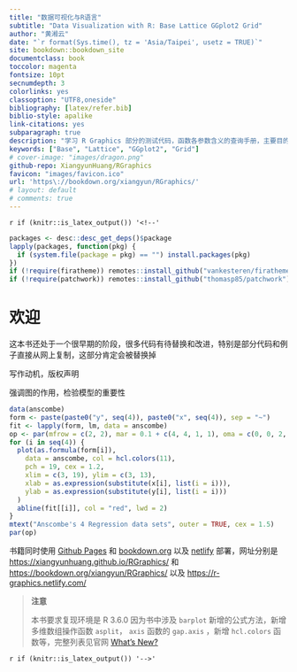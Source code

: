 ```yaml
---
title: "数据可视化与R语言"
subtitle: "Data Visualization with R: Base Lattice GGplot2 Grid"
author: "黄湘云"
date: "`r format(Sys.time(), tz = 'Asia/Taipei', usetz = TRUE)`"
site: bookdown::bookdown_site
documentclass: book
toccolor: magenta
fontsize: 10pt
secnumdepth: 3
colorlinks: yes
classoption: "UTF8,oneside"
bibliography: [latex/refer.bib]
biblio-style: apalike
link-citations: yes
subparagraph: true
description: "学习 R Graphics 部分的测试代码，函数各参数含义的查询手册，主要目的是帮助读者读懂参考手册，写作过程分步走：学习知识，记笔记，可写本书上，博客侧重在某个点的内容扩展上，书籍需要照顾覆盖面，各部分平衡一点，整理心得，再次修改笔记以符合书籍。所有的案例都基于真实数据集，基础 R 打包的数据集都是真实的，扩展案例就是在规模上进行扩展，选用基础 R 中的数据，原因是收集清洗真实数据是比较麻烦和费时间的事情。数据操作和数据清理部分以Base R为主，在sidebar中给出tidyverse的等价表示。数据可视化部分以ggplot2为主，在sidebar中给出Base R的等价表示"
keywords: ["Base", "Lattice", "GGplot2", "Grid"]
# cover-image: "images/dragon.png"
github-repo: XiangyunHuang/RGraphics
favicon: "images/favicon.ico"
url: 'https\://bookdown.org/xiangyun/RGraphics/'
# layout: default
# comments: true
---
```


`r if (knitr::is_latex_output()) '<!--'` 

```r
packages <- desc::desc_get_deps()$package
lapply(packages, function(pkg) {
  if (system.file(package = pkg) == "") install.packages(pkg)
})
if (!require(firatheme)) remotes::install_github("vankesteren/firatheme")
if (!require(patchwork)) remotes::install_github("thomasp85/patchwork")
```

# 欢迎 {#welcome .unnumbered}

::: warning
这本书还处于一个很早期的阶段，很多代码有待替换和改进，特别是部分代码和例子直接从网上复制，这部分肯定会被替换掉
:::

写作动机，版权声明

强调图的作用，检验模型的重要性

```r
data(anscombe)
form <- paste(paste0("y", seq(4)), paste0("x", seq(4)), sep = "~")
fit <- lapply(form, lm, data = anscombe)
op <- par(mfrow = c(2, 2), mar = 0.1 + c(4, 4, 1, 1), oma = c(0, 0, 2, 0))
for (i in seq(4)) {
  plot(as.formula(form[i]),
    data = anscombe, col = hcl.colors(11),
    pch = 19, cex = 1.2,
    xlim = c(3, 19), ylim = c(3, 13),
    xlab = as.expression(substitute(x[i], list(i = i))),
    ylab = as.expression(substitute(y[i], list(i = i)))
  )
  abline(fit[[i]], col = "red", lwd = 2)
}
mtext("Anscombe's 4 Regression data sets", outer = TRUE, cex = 1.5)
par(op)
```

书籍同时使用 [Github Pages](https://pages.github.com/) 和 [bookdown.org](https://bookdown.org) 以及 [netlify](https://www.netlify.com) 部署，网址分别是 <https://xiangyunhuang.github.io/RGraphics/> 和 <https://bookdown.org/xiangyun/RGraphics/> 以及 <https://r-graphics.netlify.com/>

> **注意**
>
> 本书要求复现环境是 R 3.6.0 因为书中涉及 `barplot` 新增的公式方法，新增多维数组操作函数 `asplit`， `axis` 函数的 `gap.axis` ，新增 `hcl.colors` 函数等，完整列表见官网 [What's New?](https://cran.r-project.org/doc/manuals/r-release/NEWS.html)

`r if (knitr::is_latex_output()) '-->'`
